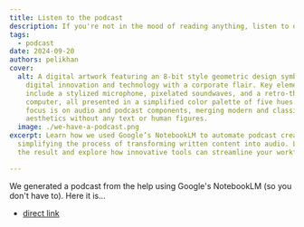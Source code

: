 ```yaml
---
title: Listen to the podcast
description: If you're not in the mood of reading anything, listen to our podcast.
tags:
  - podcast
date: 2024-09-20
authors: pelikhan
cover:
  alt: A digital artwork featuring an 8-bit style geometric design symbolizing
    digital innovation and technology with a corporate flair. Key elements
    include a stylized microphone, pixelated soundwaves, and a retro-themed
    computer, all presented in a simplified color palette of five hues. The
    focus is on audio and podcast components, merging modern and classic tech
    aesthetics without any text or human figures.
  image: ./we-have-a-podcast.png
excerpt: Learn how we used Google’s NotebookLM to automate podcast creation,
  simplifying the process of transforming written content into audio. Listen to
  the result and explore how innovative tools can streamline your workflows.

---
```



We generated a podcast from the help using Google's NotebookLM (so you don't have to). Here it is...

<AudioPlayer src="/genaiscript/podcasts/overview.wav" />

-   [direct link](/genaiscript/podcasts/overview.wav)
